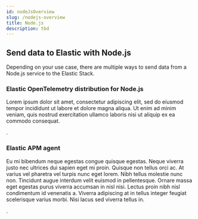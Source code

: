 ```yaml
---
id: nodeJsOverview
slug: /nodejs-overview
title: Node.js
description: tbd
---
```


## Send data to Elastic with Node.js

Depending on your use case, there are multiple ways to send data from a Node.js service to the Elastic Stack.

### Elastic OpenTelemetry distribution for Node.js

Lorem ipsum dolor sit amet, consectetur adipiscing elit, sed do eiusmod tempor incididunt ut labore et dolore magna aliqua. Ut enim ad minim veniam, quis nostrud exercitation ullamco laboris nisi ut aliquip ex ea commodo consequat.

<DocLink id="oTelDistro" text="Get started with the Elastic OpenTelemetry distribution for Node.js"/>.

### Elastic APM agent

Eu mi bibendum neque egestas congue quisque egestas. Neque viverra justo nec ultrices dui sapien eget mi proin. Quisque non tellus orci ac. At varius vel pharetra vel turpis nunc eget lorem. Nibh tellus molestie nunc non. Tincidunt augue interdum velit euismod in pellentesque. Ornare massa eget egestas purus viverra accumsan in nisl nisi. Lectus proin nibh nisl condimentum id venenatis a. Viverra adipiscing at in tellus integer feugiat scelerisque varius morbi. Nisi lacus sed viverra tellus in.

<DocLink id="oTelDistro" text="Get started with the Elastic APM Node.js agent"/>.